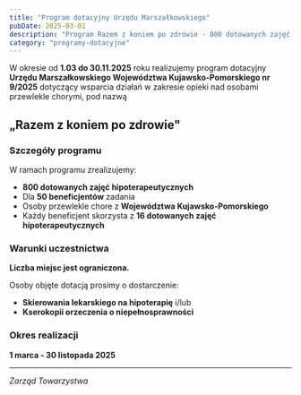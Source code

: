 ```yaml
---
title: "Program dotacyjny Urzędu Marszałkowskiego"
pubDate: 2025-03-01
description: "Program Razem z koniem po zdrowie - 800 dotowanych zajęć hipoterapeutycznych dla osób przewlekle chorych."
category: "programy-dotacyjne"
---
```


W okresie od **1.03 do 30.11.2025** roku realizujemy program dotacyjny **Urzędu Marszałkowskiego Województwa Kujawsko-Pomorskiego nr 9/2025** dotyczący wsparcia działań w zakresie opieki nad osobami przewlekle chorymi, pod nazwą

## „Razem z koniem po zdrowie"

### Szczegóły programu

W ramach programu zrealizujemy:
- **800 dotowanych zajęć hipoterapeutycznych**
- Dla **50 beneficjentów** zadania
- Osoby przewlekle chore z **Województwa Kujawsko-Pomorskiego**
- Każdy beneficjent skorzysta z **16 dotowanych zajęć hipoterapeutycznych**

### Warunki uczestnictwa

**Liczba miejsc jest ograniczona.**

Osoby objęte dotacją prosimy o dostarczenie:
- **Skierowania lekarskiego na hipoterapię** i/lub
- **Kserokopii orzeczenia o niepełnosprawności**

### Okres realizacji
**1 marca - 30 listopada 2025**

---
*Zarząd Towarzystwa*